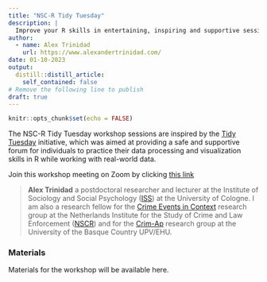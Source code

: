 ```yaml
---
title: "NSC-R Tidy Tuesday"
description: |
  Improve your R skills in entertaining, inspiring and supportive sessions moderated by your own colleagues.
author:
  - name: Alex Trinidad
    url: https://www.alexandertrinidad.com/
date: 01-10-2023
output:
  distill::distill_article:
    self_contained: false
# Remove the following line to publish
draft: true
---
```



```r
knitr::opts_chunk$set(echo = FALSE)
```

The NSC-R Tidy Tuesday workshop sessions are inspired by the [Tidy Tuesday](https://www.tidytuesday.com/) initiative, which was aimed at providing a safe and supportive forum for individuals to practice their data processing and visualization skills in R while working with real-world data.





Join this workshop meeting on Zoom by clicking [this link](https://us02web.zoom.us/j/81146395699?pwd=cG5FNWxZRC9aOUhxV2s0UUVXMW9EQT09)


> **Alex Trinidad** a postdoctoral researcher and lecturer at the Institute of Sociology and Social Psychology ([ISS](https://iss-wiso.uni-koeln.de/en)) at the University of Cologne. I am also a research fellow for the [Crime Events in Context](https://nscr.nl/en/research-area/crime-events-in-context/) research group at the Netherlands Institute for the Study of Crime and Law Enforcement ([NSCR](https://nscr.nl/en/about-us/organisation/fellows/)) and for the [Crim-Ap](https://www.ehu.eus/en/web/dms/equipo) research group at the University of the Basque Country UPV/EHU.



### Materials

Materials for the workshop will be available here.

